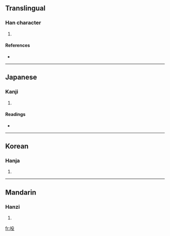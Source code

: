 ==Translingual==

===Han character===
{{Han char|rn=30|rad=口|as=04|sn=7|four=|canj=口竹弓水 (RHNE)}}

# {{defn|Han}}

====References====
* {{Han ref|kx=0179.140|dkj=03374|dj=0397.080|hdz=10593.060|uh=543A|ud=21562}}

----

==Japanese==

===Kanji===
{{ja-kanji|grade=uc|rs=口04}}

# {{defn|Japanese}}

====Readings====
* {{ja-readings|on=[[とう]] (tō)|kun=[[ささやく]] (sasayaku)}}

----

==Korean==

===Hanja===
{{ko-hanja|hangeul=두|rv=du|mr=tu}}

# {{defn|Korean}}

----

==Mandarin==

===Hanzi===
{{cmn-hanzi|pin=[[dōu]] ([[dou1]]), [[hǒu]] ([[hou3]])|wg=tou<sup>1</sup>, hou<sup>3</sup>}}

# {{defn|Mandarin}}

[[fr:吺]]